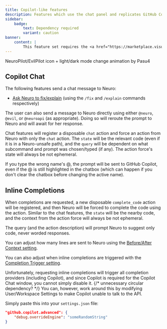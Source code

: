 ```yaml
---
title: Copilot-like features
description: Features which use the chat panel and replicates GitHub Copilot's behaviour.
sidebar:
    badge:
        text: Dependency required
        variant: caution
banner:
    content: |
        This feature set requires the <a href="https://marketplace.visualstudio.com/items?itemName=GitHub.copilot-chat">GitHub Copilot Chat</a> extension to be installed.
---
```



<div style={{ width: '300px', height: 'auto', display: 'flex', justifyContent: 'center', alignItems: 'center', margin: '0px auto' }}>
    <Fragment set:html={TwinPilot} />
</div>

<p class="icon-credit-text">NeuroPilot/EvilPilot icon + light/dark mode change animation by Pasu4</p>

## Copilot Chat

The following features send a chat message to Neuro:

- [Ask Neuro to fix/explain](/neuropilot/reference/commands#ask-neuro-to-fixexplain) (using the `/fix` and `/explain` commands respectively)

The user can also send a message to Neuro directly using either `@neuro`, `@evil`, or `@neuroapi` (as appropriate).
Doing so will reroute the prompt to Neuro and will await for her response.

Chat features will register a disposable `chat` action and force an action from Neuro with only the `chat` action.
The `state` will be the relevant code (even if it is in a Neuro-unsafe path), and the `query` will be dependent on what subcommand and prompt was chosen/typed (if any).
The action force's state will always be not ephemeral.

<Aside type="caution">

If you type the wrong name's @, the prompt will be sent to GitHub Copilot, even if the @ is still highlighted in the chatbox (which can happen if you don't clear the chatbox before changing the active name).

</Aside>

## Inline Completions

When completions are requested, a new disposable `complete_code` action will be registered, and then Neuro will be forced to complete the code using the action.
Similar to the chat features, the `state` will be the nearby code, and the context from the action force will always be not ephemeral.

The query (and the action description) will prompt Neuro to suggest only code, never worded responses.

You can adjust how many lines are sent to Neuro using the [Before/After Context setting](/neuropilot/reference/settings#beforeafter-context).

You can also adjust when inline completions are triggered with the [Completion Trigger setting](/neuropilot/reference/settings#completion-trigger).

<Aside type="tip">

Unfortunately, requesting inline completions will trigger all completion providers (including Copilot), and since Copilot is required for the Copilot Chat window, you cannot simply disable it. {/* unnecessary circular dependency? */}
You can, however, work around this by modifying User/Workspace Settings to make Copilot unable to talk to the API.

Simply paste this into your `settings.json` file:

```json
"github.copilot.advanced": {
    "debug.overrideEngine": "someRandomString"
}
```

</Aside>
